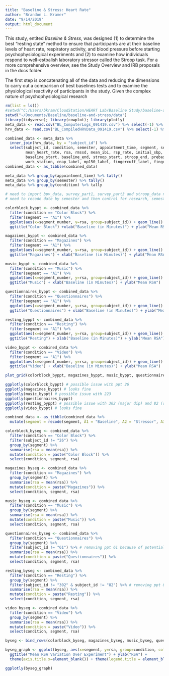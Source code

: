 ```yaml
---
title: "Baseline & Stress: Heart Rate"
author: "Brandon L. Kramer"
date: "9/14/2019"
output: html_document
---
```


This study, entited *Baseline & Stress*, was designed (1) to determine the best “resting state” method to ensure that participants are at their baseline levels of heart rate, respiratory activity, and blood pressure before starting psychophysiological experiments and (2) to examine how individuals respond to well-estbalish laboratory stressor called the Stroop task. For a more comprehensive overview, see the Study Overview and IRB proposals in the docs folder. 

The first step is concatenating all of the data and reducing the dimensions to carry out a comparison of best baselines tests and to examine the physiological reactivity of participants in the study. Given the complex nature of psychophysiological research 

```r
rm(list = ls())
#setwd("C:/Users/bkram/CloudStation/HEART Lab/Baseline Study/baseline-and-resilience/data")
setwd("~/Documents/Baseline/baseline-and-stress/data")
library(tidyverse); library(cowplot); library(plotly)
meta_data <- read.csv("BL_ComputerLogs_091419.csv") %>% select(-1) %>% arrange(subject_id) %>% drop_na()
hrv_data <- read.csv("BL_CompiledHRVData_091419.csv") %>% select(-1) %>% arrange(subject_id) %>% drop_na()
```

```r

combined_data <- meta_data %>% 
  inner_join(hrv_data, by = "subject_id") %>% 
  select(subject_id, condition, semester, appointment_time, segment, segment_number, 
         mean_heart_rate, rsa, rmssd, mean_ibi, rsp_rate, initial_sbp, initial_dbp, 
         baseline_start, baseline_end, stroop_start, stroop_end, prebaseline_stress, postbaseline_stress, 
         work_station, cnap_label, mp150_label, fingercuff_label, fingercuff_size, armcuff_label, armcuff_size, ecg_label) 
combined_data <- as_tibble(combined_data)

meta_data %>% group_by(appointment_time) %>% tally()
meta_data %>% group_by(semester) %>% tally()
meta_data %>% group_by(condition) %>% tally

# need to import bpv_data, survey_part1, survey_part3 and stroop_data next 
# need to recode date by semester and then control for research, semester, baseline starts and ends, etc.

```


```r

colorblock_byppt <- combined_data %>% 
  filter(condition == "Color Block") %>% 
  filter(segment == "A1") %>% 
  ggplot(aes(x=segment_number, y=rsa, group=subject_id)) + geom_line() +
  ggtitle("Color Block") +xlab("Baseline (in Minutes)") + ylab("Mean RSA") 

magazines_byppt <- combined_data %>% 
  filter(condition == "Magazines") %>% 
  filter(segment == "A1") %>% 
  ggplot(aes(x=segment_number, y=rsa, group=subject_id)) + geom_line() +
  ggtitle("Magazines") + xlab("Baseline (in Minutes)") + ylab("Mean RSA") 

music_byppt <- combined_data %>% 
  filter(condition == "Music") %>% 
  filter(segment == "A1") %>% 
  ggplot(aes(x=segment_number, y=rsa, group=subject_id)) + geom_line() +
  ggtitle("Music") + xlab("Baseline (in Minutes)") + ylab("Mean RSA") 

questionnaires_byppt <- combined_data %>% 
  filter(condition == "Questionnaires") %>% 
  filter(segment == "A1") %>% 
  ggplot(aes(x=segment_number, y=rsa, group=subject_id)) + geom_line() +
  ggtitle("Questionnaires") + xlab("Baseline (in Minutes)") + ylab("Mean RSA")

resting_byppt <- combined_data %>% 
  filter(condition == "Resting") %>% 
  filter(segment == "A1") %>% 
  ggplot(aes(x=segment_number, y=rsa, group=subject_id)) + geom_line() +
  ggtitle("Resting") + xlab("Baseline (in Minutes)") + ylab("Mean RSA")

video_byppt <- combined_data %>% 
  filter(condition == "Video") %>% 
  filter(segment == "A1") %>% 
  ggplot(aes(x=segment_number, y=rsa, group=subject_id)) + geom_line() +
  ggtitle("Video") + xlab("Baseline (in Minutes)") + ylab("Mean RSA")

plot_grid(colorblock_byppt, magazines_byppt, music_byppt, questionnaires_byppt, resting_byppt, video_byppt, cols = 3)

ggplotly(colorblock_byppt) # possible issue with ppt 26
ggplotly(magazines_byppt) # looks fine 
ggplotly(music_byppt) # possible issue with 223
ggplotly(questionnaires_byppt) 
ggplotly(resting_byppt) # possible issue with 302 (major dip) and 82 (super high)
ggplotly(video_byppt) # looks fine

```

```r

combined_data <- as_tibble(combined_data %>% 
  mutate(segment = recode(segment, A1 = "Baseline", A2 = "Stressor", A3 = "Recovery 1", A4 = "Recovery 2")))

colorblock_byseg <- combined_data %>% 
  filter(condition == "Color Block") %>%
  filter(subject_id != "26") %>% 
  group_by(segment) %>% 
  summarise(rsa = mean(rsa)) %>% 
  mutate(condition = paste("Color Block")) %>% 
  select(condition, segment, rsa) 

magazines_byseg <- combined_data %>% 
  filter(condition == "Magazines") %>%
  group_by(segment) %>% 
  summarise(rsa = mean(rsa)) %>% 
  mutate(condition = paste("Magazines")) %>% 
  select(condition, segment, rsa) 

music_byseg <- combined_data %>% 
  filter(condition == "Music") %>%
  group_by(segment) %>% 
  summarise(rsa = mean(rsa)) %>% 
  mutate(condition = paste("Music")) %>% 
  select(condition, segment, rsa)

questionnaires_byseg <- combined_data %>% 
  filter(condition == "Questionnaires") %>%
  group_by(segment) %>% 
  filter(subject_id != "61") %>% # removing ppt 61 because of potential issue
  summarise(rsa = mean(rsa)) %>% 
  mutate(condition = paste("Questionnaires")) %>% 
  select(condition, segment, rsa) 

resting_byseg <- combined_data %>% 
  filter(condition == "Resting") %>%
  group_by(segment) %>% 
  filter(subject_id != "302" & subject_id != "82") %>% # removing ppt 82 + 302 because of potential issue 
  summarise(rsa = mean(rsa)) %>%
  mutate(condition = paste("Resting")) %>% 
  select(condition, segment, rsa) 

video_byseg <- combined_data %>% 
  filter(condition == "Video") %>%
  group_by(segment) %>% 
  summarise(rsa = mean(rsa)) %>% 
  mutate(condition = paste("Video")) %>% 
  select(condition, segment, rsa) 

byseg <- bind_rows(colorblock_byseg, magazines_byseg, music_byseg, questionnaires_byseg, resting_byseg, video_byseg)  

byseg_graph <- ggplot(byseg, aes(x=segment, y=rsa, group=condition, color=condition)) + geom_line(size = 1.3) +
  ggtitle("Mean RSA Variation Over Experiment") + ylab("RSA") + 
  theme(axis.title.x=element_blank()) + theme(legend.title = element_blank())

ggplotly(byseg_graph)

```




